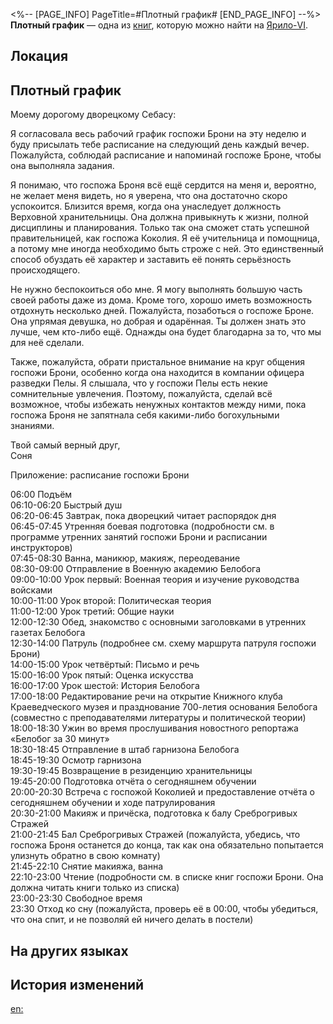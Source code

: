 <%-- [PAGE_INFO]
PageTitle=#Плотный график#
[END_PAGE_INFO] --%>
{{Дополнить}}
{{Книга Инфобокс
|id           = 122
|Название     = 
|Изображение  = Предмет Записи.png
|Мир          = Ярило-VI
|Томов        = 1
|Автор        = <!--нужно добавить-->
|Описание     = Взгляните на это расписание, и вы поймёте, почему Броня непрестанно вздыхает.
|Том1         = {{tx}}
|Источник1    = {{tx|Отсутствует источник}}
|Персонажи    = 
|Фракции      = 
}}
'''Плотный график''' — одна из [[Книги|книг]], которую можно найти на [[Ярило-VI]].

==Локация==
{{Отметка карты|<!--название карты-->|<!--id отметки-->}}

==Плотный график==
Моему дорогому дворецкому Себасу:

Я согласовала весь рабочий график госпожи Брони на эту неделю и буду присылать тебе расписание на следующий день каждый вечер. Пожалуйста, соблюдай расписание и напоминай госпоже Броне, чтобы она выполняла задания.

Я понимаю, что госпожа Броня всё ещё сердится на меня и, вероятно, не желает меня видеть, но я уверена, что она достаточно скоро успокоится. Близится время, когда она унаследует должность Верховной хранительницы. Она должна привыкнуть к жизни, полной дисциплины и планирования. Только так она сможет стать успешной правительницей, как госпожа Коколия. Я её учительница и помощница, а потому мне иногда необходимо быть строже с ней. Это единственный способ обуздать её характер и заставить её понять серьёзность происходящего.

Не нужно беспокоиться обо мне. Я могу выполнять большую часть своей работы даже из дома. Кроме того, хорошо иметь возможность отдохнуть несколько дней. Пожалуйста, позаботься о госпоже Броне. Она упрямая девушка, но добрая и одарённая. Ты должен знать это лучше, чем кто-либо ещё. Однажды она будет благодарна за то, что мы для неё сделали.

Также, пожалуйста, обрати пристальное внимание на круг общения госпожи Брони, особенно когда она находится в компании офицера разведки Пелы. Я слышала, что у госпожи Пелы есть некие сомнительные увлечения. Поэтому, пожалуйста, сделай всё возможное, чтобы избежать ненужных контактов между ними, пока госпожа Броня не запятнала себя какими-либо богохульными знаниями.

Твой самый верный друг,<br />
Соня

Приложение: расписание госпожи Брони

06:00 Подъём<br />
06:10-06:20 Быстрый душ<br />
06:20-06:45 Завтрак, пока дворецкий читает распорядок дня<br />
06:45-07:45 Утренняя боевая подготовка (подробности см. в программе утренних занятий госпожи Брони и расписании инструкторов)<br />
07:45-08:30 Ванна, маникюр, макияж, переодевание<br />
08:30-09:00 Отправление в Военную академию Белобога<br />
09:00-10:00 Урок первый: Военная теория и изучение руководства войсками<br />
10:00-11:00 Урок второй: Политическая теория<br />
11:00-12:00 Урок третий: Общие науки<br />
12:00-12:30 Обед, знакомство с основными заголовками в утренних газетах Белобога<br />
12:30-14:00 Патруль (подробнее см. схему маршрута патруля госпожи Брони)<br />
14:00-15:00 Урок четвёртый: Письмо и речь<br />
15:00-16:00 Урок пятый: Оценка искусства<br />
16:00-17:00 Урок шестой: История Белобога<br />
17:00-18:00 Редактирование речи на открытие Книжного клуба Краеведческого музея и празднование 700-летия основания Белобога (совместно с преподавателями литературы и политической теории)<br />
18:00-18:30 Ужин во время прослушивания новостного репортажа «Белобог за 30 минут»<br />
18:30-18:45 Отправление в штаб гарнизона Белобога<br />
18:45-19:30 Осмотр гарнизона<br />
19:30-19:45 Возвращение в резиденцию хранительницы<br />
19:45-20:00 Подготовка отчёта о сегодняшнем обучении<br />
20:00-20:30 Встреча с госпожой Коколией и предоставление отчёта о сегодняшнем обучении и ходе патрулирования<br />
20:30-21:00 Макияж и причёска, подготовка к балу Среброгривых Стражей<br />
21:00-21:45 Бал Среброгривых Стражей (пожалуйста, убедись, что госпожа Броня останется до конца, так как она обязательно попытается улизнуть обратно в свою комнату)<br />
21:45-22:10 Снятие макияжа, ванна<br />
22:10-23:00 Чтение (подробности см. в списке книг госпожи Брони. Она должна читать книги только из списка)<br />
23:00-23:30 Свободное время<br />
23:30 Отход ко сну (пожалуйста, проверь её в 00:00, чтобы убедиться, что она спит, и не позволяй ей ничего делать в постели)

==На других языках==
{{На других языках
|en   = Densely Packed Schedule
|zhs  = 密密麻麻的日程
|zht  = 密密麻麻的行程表
|ja   = 細かく決まったスケジュール
|ko   = 빽빽한 스케줄
|es   = Horario sin un momento libre
|fr   = Emploi du temps bien rempli
|ru   = Плотный график
|th   = กำหนดการที่แน่นเอี๊ยด
|vi   = Nhật Trình Dày Đặc
|de   = Dicht gepackter Zeitplan
|id   = Jadwal yang Padat
|pt   = Cronograma Apertado
}}

==История изменений==
{{История изменений|3.5}}

[[en:]]